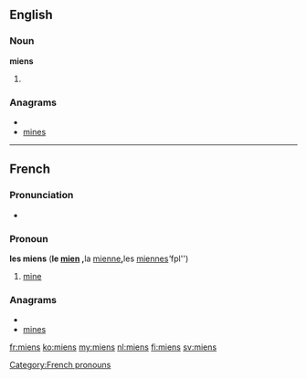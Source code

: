 ==English==

===Noun===
'''miens'''

# {{plural of|[[mien]]}}

===Anagrams===
* {{alphagram|eimns}}
* [[mines#English|mines]]

----

==French==

===Pronunciation===
* {{IPA|/mjɛ̃/|lang=fr}}

===Pronoun===
'''les miens''' {{m|p}} ('''le [[mien]] {{m}}, '''la [[mienne]]''' {{f}}, '''les [[miennes]]''' ''fpl'')

# [[mine]]

===Anagrams===
* {{alphagram|eimns}}
* [[mines#French|mines]]

[[Category:French pronouns]]

[[fr:miens]]
[[ko:miens]]
[[my:miens]]
[[nl:miens]]
[[fi:miens]]
[[sv:miens]]